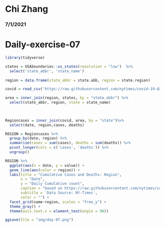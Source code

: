 # Chi Zhang
### 7/1/2021
# Daily-exercise-07

```r
library(tidyverse)

states = USAboundaries::us_states(resolution = "low")  %>%
  select('state_abbr', 'state_name')
  
region = data.frame(state_abbr = state.abb, region = state.region)

covid = read_csv('https://raw.githubusercontent.com/nytimes/covid-19-data/master/us-counties.csv')

area = inner_join(region, states, by = "state_abbr") %>%
  select(state_abbr, region, state = state_name)
  
  

Regioncases = inner_join(covid, area, by = "state")%>%
  select(date, region,cases, deaths)

REGION = Regioncases %>%
  group_by(date, region) %>%
  summarise(cases = sum(cases), deaths = sum(deaths)) %>%
  pivot_longer(cols = c('cases', 'deaths')) %>%
  ungroup()

REGION %>%
  ggplot(aes(x = date, y = value)) +
  geom_line(aes(color = region)) +
  labs(title = "Cumulative Cases and Deaths: Region",
       x = "Date",
       y = "Daily Cumulative count",
       caption = "based on https://raw.githubusercontent.com/nytimes/covid-19-data/master/us-counties.csv",
       subtitle = 'Data Source: NY-Times',
       color = "") +
  facet_grid(name~region, scales = "free_y") +
  theme_gray() +
  theme(axis.text.x = element_text(angle = 90))

ggsave(file = "img/day-07.png")
```

